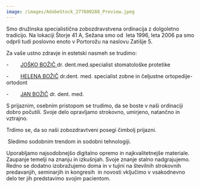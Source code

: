 ```yaml
---
image: /images/AdobeStock_277600288_Preview.jpeg
---
```


Smo družinska specialistična zobozdravstvena ordinacija z dolgoletno tradicijo. Na lokaciji Štorje 41 A, Sežana smo od  leta 1996, leta 2006 pa smo odprli tudi poslovno enoto v Portorožu na naslovu Zatišje 5.							&#x9;

Za vaše ustno zdravje in estetski nasmeh se trudimo:

<EmployeeLink staff="content/staff/jan-bozic.mdx" />

-        [JOŠKO BOŽIČ ](https://docs.google.com/document/d/1D5Hao1A40YDT-zi1hUadk7OSQ1Z_FqrqC5fXvtvgYmY/edit?tab=t.2yl99uxbc2hr)dr. dent.med.specialist stomatološke protetike							&#x9;

-        [HELENA BOŽIČ](https://docs.google.com/document/d/1D5Hao1A40YDT-zi1hUadk7OSQ1Z_FqrqC5fXvtvgYmY/edit?tab=t.q0n00klllwsv) dr.dent. med. specialist zobne in čeljustne ortopedije-ortodont							&#x9;

-        [JAN BOŽIČ](https://docs.google.com/document/d/1D5Hao1A40YDT-zi1hUadk7OSQ1Z_FqrqC5fXvtvgYmY/edit?tab=t.b7kr9lcqki6l) dr. dent. med.							&#x9;

&#x9;						&#x9;

S prijaznim, osebnim pristopom se trudimo, da se boste v naši ordinaciji dobro počutili. Svoje delo opravljamo strokovno, umirjeno, natančno in vztrajno. 

Trdimo se, da so naši zobozdravtveni posegi čimbolj prijazni. 

 Sledimo sodobnim trendom in sodobni tehnologiji.

Uporabljamo najsodobnejšo digitalno opremo in najkvalitetnejše materiale. Zaupanje temelji na znanju in izkušnjah. Svoje znanje stalno nadgrajujemo. Redno se dodatno izobražujemo doma in v tujini na številnih strokovnih predavanjih, seminarjih in kongresih  in novosti vključimo v vsakodnevno delo ter jih predstavimo svojim pacientom. 
